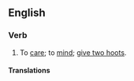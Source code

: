 ==English==

===Verb===
{{en-verb|gives a toss|giving a toss|gave a toss|given a toss}}

# {{lb|en|British|Irish|Australia|slang}} To [[care]]; to [[mind]]; [[give two hoots]].

====Translations====
{{trans-see|give a shit}}